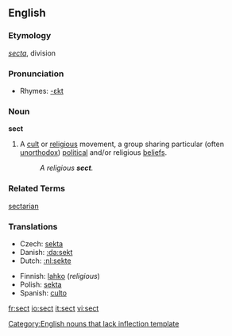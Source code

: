 {{wikipedia}}

==English==
===Etymology===
{{L.}} ''[[secta]]'', division

===Pronunciation===
*Rhymes: [[Rhymes:English:-ɛkt|-ɛkt]]

===Noun===
'''sect'''

# A [[cult]] or [[religious]] movement, a group sharing particular (often [[unorthodox]]) [[political]] and/or religious [[beliefs]]. 
#:''A religious '''sect'''.''

===Related Terms===
[[sectarian]]

===Translations===
{{top}}
*Czech: [[sekta]] {{f}}
*Danish: [[:da:sekt]]
*Dutch: [[:nl:sekte]]
{{mid}}
*Finnish: [[lahko]] (''religious'')
*Polish: [[sekta]] {{f}}
*Spanish: [[culto]] {{m}}
{{bottom}}

[[Category:English nouns that lack inflection template]]

[[fr:sect]]
[[io:sect]]
[[it:sect]]
[[vi:sect]]